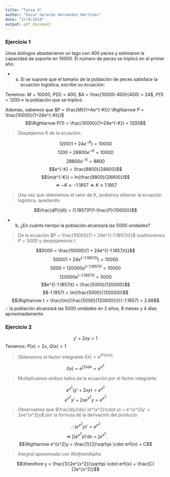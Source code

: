 ---
title: "Tarea 4"
author: "Oscar Gerardo Hernández Martínez"
date: "17/9/2019"
output: pdf_document
---

### Ejercicio 1

Unos biólogos abastecieron un lago con 400 peces y estimaron la capacidad de soporte en 10000. El número de peces se triplicó en el primer año.

- a) Si se supone que el tamaño de la población de peces satisface la ecuación logística, escribe su ecuación:

Tenemos: $M= 10000$, $P(0) = 400$, $A = \frac{10000-400}{400} = 24$, $P(1) = 1200 \rightarrow$ la población que se triplicó.

Además, sabemos que $P = \frac{M}{1+Ae^{-Kt}} \Rightarrow P = \frac{10000}{1+24e^{-Kt}}$
$$\Rightarrow P(1) = \frac{10000}{1+24e^{-K}} = 1200$$

> Despejamos K de la ecuación:

$$1200(1+24e^{-K}) = 10000$$
$$1200 + 28800e^{-K} = 10000$$
$$28800e^{-K} = 8800$$
$$e^{-K} = \frac{8800}{28800}$$
$$\ln(e^{-K}) = ln(\frac{8800}{28800})$$
$$\Rightarrow -K \approx -1.1857 \Rightarrow K \approx 1.1857$$

> Una vez que obtenemos el valor de K, podemos obtener la ecuación logística, quedando:

$$\frac{dP}{dt} = (1.1857)P(1-\frac{P}{10000})$$

- b) ¿En cuánto tiempo la población alcanzará las 5000 unidades?

> De la ecuación $P = \frac{10000}{1 + 24e^{(-1.1857)t}}$ sustituiremos $P = 5000$ y despejaremos $t$

$$5000 = \frac{10000}{1 + 24e^{(-1.1857)t}}$$
$$5000(1 + 24e^{(-1.1857)t}) = 10000$$
$$5000 + 120000e^{(-1.1857)t} = 10000$$
$$120000e^{(-1.1857)t} = 5000$$
$$e^{(-1.1857)t} = \frac{5000}{120000}$$
$$-1.1857t = \ln(\frac{5000}{120000})$$
$$\Rightarrow t = \frac{\ln{(\frac{5000}{120000})}}{-1.1857} = 2.68$$
$\therefore$ la población alcanzará las 5000 unidades en 2 años, 8 meses y 4 días aproximadamente.


### Ejercicio 2

$$y' + 2xy = 1$$
Tenemos: $P(x) = 2x$, $Q(x) = 1$

> Obtenemos el factor integrante $I(x) = e^{\int P(x)dx}$

$$I(x) = e^{\int 2xdx} = e^{x^2}$$

> Multiplicamos ambos lados de la ecuación por el factor integrante

$$e^{x^2}(y' + 2xy) = e^{x^2}$$
$$e^{x^2}y' + 2xe^{x^2}y = e^{x^2}$$

> Observamos que $\frac{dy}{dx} (e^{x^2}\cdot y) = e^{x^2}y' + 2xe^{x^2}y$ por la fórmula de la derivación del producto

$$\therefore (e^{x^2}y)' = e^{x^2}$$
$$\Rightarrow \int(e^{x^2}y)' dx = \int e^{x^2}$$
$$\Rightarrow e^{x^2}y = \frac{1}{2}\sqrt\pi \cdot erfi(x) + C$$

> *Integral aproximada con WolframAlpha*

$$\therefore y = \frac{1}{2e^{x^2}}\sqrt\pi \cdot erfi(x) + \frac{C}{2e^{x^2}}$$

